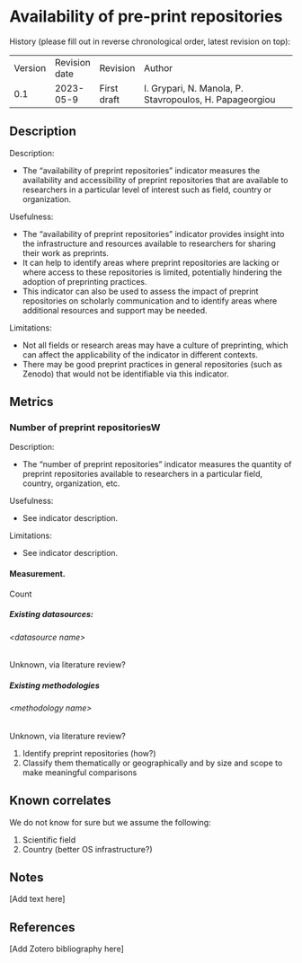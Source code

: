 # Availability of pre-print repositories {#availability-of-pre-print-repositories .unnumbered}

History (please fill out in reverse chronological order, latest revision
on top):

|         |               |             |                                                         |
|---------|---------------|-------------|---------------------------------------------------------|
| Version | Revision date | Revision    | Author                                                  |
| 0.1     | 2023-05-9     | First draft | I. Grypari, N. Manola, P. Stavropoulos, H. Papageorgiou |

## Description

Description:

-   The "availability of preprint repositories" indicator measures the
    availability and accessibility of preprint repositories that are
    available to researchers in a particular level of interest such as
    field, country or organization.

Usefulness:

-   The "availability of preprint repositories" indicator provides
    insight into the infrastructure and resources available to
    researchers for sharing their work as preprints.
-   It can help to identify areas where preprint repositories are
    lacking or where access to these repositories is limited,
    potentially hindering the adoption of preprinting practices.
-   This indicator can also be used to assess the impact of preprint
    repositories on scholarly communication and to identify areas where
    additional resources and support may be needed.

Limitations:

-   Not all fields or research areas may have a culture of preprinting,
    which can affect the applicability of the indicator in different
    contexts.
-   There may be good preprint practices in general repositories (such
    as Zenodo) that would not be identifiable via this indicator.

## Metrics

### Number of preprint repositoriesW

Description:

-   The "number of preprint repositories" indicator measures the
    quantity of preprint repositories available to researchers in a
    particular field, country, organization, etc.

Usefulness:

-   See indicator description.

Limitations:

-   See indicator description.

#### Measurement.

Count

##### Existing datasources:

###### &lt;datasource name&gt;

Unknown, via literature review?

##### Existing methodologies

###### &lt;methodology name&gt;

Unknown, via literature review?

1.  Identify preprint repositories (how?)
2.  Classify them thematically or geographically and by size and scope
    to make meaningful comparisons

## Known correlates

We do not know for sure but we assume the following:

1.  Scientific field
2.  Country (better OS infrastructure?)

## Notes

\[Add text here\]

## References

\[Add Zotero bibliography here\]
